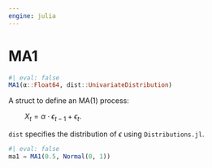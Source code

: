 ```yaml
---
engine: julia
---
```


# MA1 {#sec-doc}
    

::: {.callout-note appearance="simple" title="docblock" collapse=false}    


```julia
#| eval: false
MA1(α::Float64, dist::UnivariateDistribution)

```

A struct to define an MA(1) process:        
 
$\qquad X_t = α  \cdot \epsilon_{t-1} + \epsilon_t.$
 
`dist` specifies the distribution of $\epsilon$ using `Distributions.jl`. 
 

```julia
#| eval: false
ma1 = MA1(0.5, Normal(0, 1))

```



:::
    

